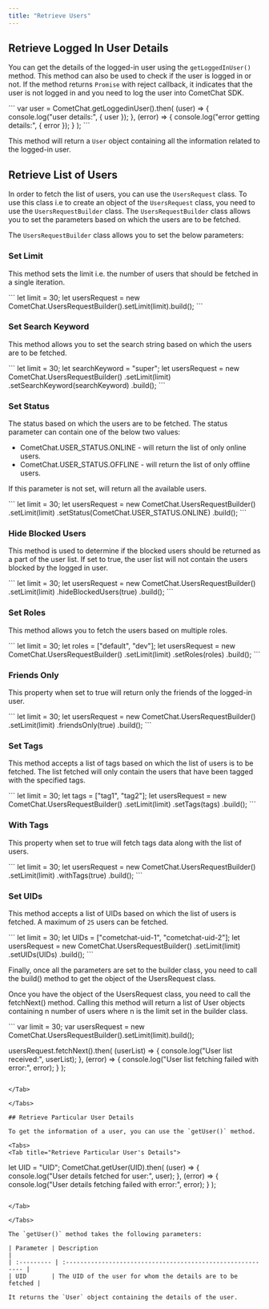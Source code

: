 ```yaml
---
title: "Retrieve Users"
---
```




## Retrieve Logged In User Details

You can get the details of the logged-in user using the `getLoggedInUser()` method. This method can also be used to check if the user is logged in or not. If the method returns `Promise` with reject callback, it indicates that the user is not logged in and you need to log the user into CometChat SDK.

<Tabs>
<Tab title="Get Logged In User Details">
```
var user = CometChat.getLoggedinUser().then(
  (user) => {
    console.log("user details:", { user });
  },
  (error) => {
    console.log("error getting details:", { error });
  }
);
```

</Tab>

</Tabs>

This method will return a `User` object containing all the information related to the logged-in user.

## Retrieve List of Users

In order to fetch the list of users, you can use the `UsersRequest` class. To use this class i.e to create an object of the `UsersRequest` class, you need to use the `UsersRequestBuilder` class. The `UsersRequestBuilder` class allows you to set the parameters based on which the users are to be fetched.

The `UsersRequestBuilder` class allows you to set the below parameters:

### Set Limit

This method sets the limit i.e. the number of users that should be fetched in a single iteration.

<Tabs>
<Tab title="Set Limit">
```
let limit = 30;
let usersRequest = new CometChat.UsersRequestBuilder().setLimit(limit).build();
```

</Tab>

</Tabs>

### Set Search Keyword

This method allows you to set the search string based on which the users are to be fetched.

<Tabs>
<Tab title="Set Search Keyword">
```
let limit = 30;
let searchKeyword = "super";
let usersRequest = new CometChat.UsersRequestBuilder()
  .setLimit(limit)
  .setSearchKeyword(searchKeyword)
  .build();
```

</Tab>

</Tabs>

### Set Status

The status based on which the users are to be fetched. The status parameter can contain one of the below two values:

* CometChat.USER\_STATUS.ONLINE - will return the list of only online users.
* CometChat.USER\_STATUS.OFFLINE - will return the list of only offline users.

If this parameter is not set, will return all the available users.

<Tabs>
<Tab title="Set Status">
```
let limit = 30;
let usersRequest = new CometChat.UsersRequestBuilder()
  .setLimit(limit)
  .setStatus(CometChat.USER_STATUS.ONLINE)
  .build();
```

</Tab>

</Tabs>

### Hide Blocked Users

This method is used to determine if the blocked users should be returned as a part of the user list. If set to true, the user list will not contain the users blocked by the logged in user.

<Tabs>
<Tab title="Hide Blocked Users">
```
let limit = 30;
let usersRequest = new CometChat.UsersRequestBuilder()
  .setLimit(limit)
  .hideBlockedUsers(true)
  .build();
```

</Tab>

</Tabs>

### Set Roles

This method allows you to fetch the users based on multiple roles.

<Tabs>
<Tab title="Set Roles">
```
let limit = 30;
let roles = ["default", "dev"];
let usersRequest = new CometChat.UsersRequestBuilder()
  .setLimit(limit)
  .setRoles(roles)
  .build();
```

</Tab>

</Tabs>

### Friends Only

This property when set to true will return only the friends of the logged-in user.

<Tabs>
<Tab title="Friends Only">
```
let limit = 30;
let usersRequest = new CometChat.UsersRequestBuilder()
  .setLimit(limit)
  .friendsOnly(true)
  .build();
```

</Tab>

</Tabs>

### Set Tags

This method accepts a list of tags based on which the list of users is to be fetched. The list fetched will only contain the users that have been tagged with the specified tags.

<Tabs>
<Tab title="Set Tags">
```
let limit = 30;
let tags = ["tag1", "tag2"];
let usersRequest = new CometChat.UsersRequestBuilder()
  .setLimit(limit)
  .setTags(tags)
  .build();
```

</Tab>

</Tabs>

### With Tags

This property when set to true will fetch tags data along with the list of users.

<Tabs>
<Tab title="With Tags">
```
let limit = 30;
let usersRequest = new CometChat.UsersRequestBuilder()
  .setLimit(limit)
  .withTags(true)
  .build();
```

</Tab>

</Tabs>

### Set UIDs

This method accepts a list of UIDs based on which the list of users is fetched. A maximum of `25` users can be fetched.

<Tabs>
<Tab title="Set UIDs">
```
let limit = 30;
let UIDs = ["cometchat-uid-1", "cometchat-uid-2"];
let usersRequest = new CometChat.UsersRequestBuilder()
  .setLimit(limit)
  .setUIDs(UIDs)
  .build();
```

</Tab>

</Tabs>

Finally, once all the parameters are set to the builder class, you need to call the build() method to get the object of the UsersRequest class.

Once you have the object of the UsersRequest class, you need to call the fetchNext() method. Calling this method will return a list of User objects containing n number of users where n is the limit set in the builder class.

<Tabs>
<Tab title="Users Request">
```
var limit = 30;
var usersRequest = new CometChat.UsersRequestBuilder().setLimit(limit).build();

usersRequest.fetchNext().then(
  (userList) => {
    console.log("User list received:", userList);
  },
  (error) => {
    console.log("User list fetching failed with error:", error);
  }
);
```

</Tab>

</Tabs>

## Retrieve Particular User Details

To get the information of a user, you can use the `getUser()` method.

<Tabs>
<Tab title="Retrieve Particular User's Details">
```
let UID = "UID";
CometChat.getUser(UID).then(
  (user) => {
    console.log("User details fetched for user:", user);
  },
  (error) => {
    console.log("User details fetching failed with error:", error);
  }
);
```

</Tab>

</Tabs>

The `getUser()` method takes the following parameters:

| Parameter | Description                                                |
| :--------- | :---------------------------------------------------------- |
| UID       | The UID of the user for whom the details are to be fetched |

It returns the `User` object containing the details of the user.
